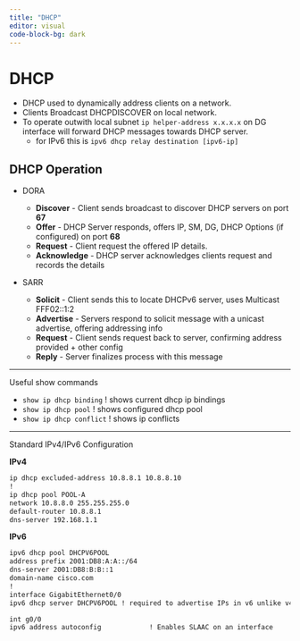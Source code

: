 ```yaml
---
title: "DHCP"
editor: visual
code-block-bg: dark
---
```


# DHCP

-   DHCP used to dynamically address clients on a network.
-   Clients Broadcast DHCPDISCOVER on local network.
-   To operate outwith local subnet `ip helper-address x.x.x.x` on DG interface will forward DHCP messages towards DHCP server.
    -   for IPv6 this is `ipv6 dhcp relay destination [ipv6-ip]`

## DHCP Operation

-   DORA

    -   **Discover** - Client sends broadcast to discover DHCP servers on port **67**
    -   **Offer** - DHCP Server responds, offers IP, SM, DG, DHCP Options (if configured) on port **68**
    -   **Request** - Client request the offered IP details.
    -   **Acknowledge** - DHCP server acknowledges clients request and records the details

-   SARR

    -   **Solicit** - Client sends this to locate DHCPv6 server, uses Multicast FFF02::1:2
    -   **Advertise** - Servers respond to solicit message with a unicast advertise, offering addressing info
    -   **Request** - Client sends request back to server, confirming address provided + other config
    -   **Reply** - Server finalizes process with this message

------------------------------------------------------------------------

Useful show commands

-   `show ip dhcp binding` ! shows current dhcp ip bindings
-   `show ip dhcp pool` ! shows configured dhcp pool
-   `show ip dhcp conflict` ! shows ip conflicts

---

Standard IPv4/IPv6 Configuration

**IPv4**

``` default
ip dhcp excluded-address 10.8.8.1 10.8.8.10
!
ip dhcp pool POOL-A
network 10.8.8.0 255.255.255.0
default-router 10.8.8.1
dns-server 192.168.1.1
```

**IPv6**

``` default
ipv6 dhcp pool DHCPV6POOL
address prefix 2001:DB8:A:A::/64
dns-server 2001:DB8:B:B::1
domain-name cisco.com
!
interface GigabitEthernet0/0
ipv6 dhcp server DHCPV6POOL ! required to advertise IPs in v6 unlike v4
```

``` default
int g0/0
ipv6 address autoconfig            ! Enables SLAAC on an interface
```

